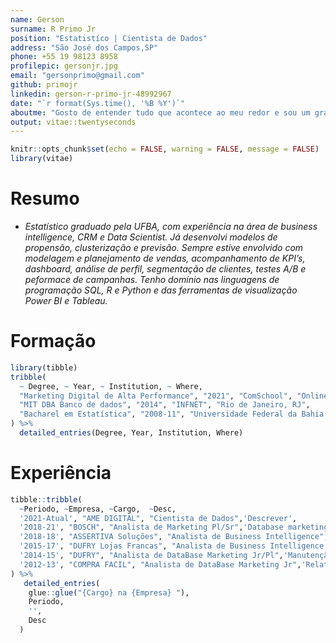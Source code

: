 ```yaml
---
name: Gerson
surname: R Primo Jr
position: "Estatistíco | Cientista de Dados"
address: "São José dos Campos,SP"
phone: +55 19 98123 8958
profilepic: gersonjr.jpg
email: "gersonprimo@gmail.com"
github: primojr
linkedin: gerson-r-primo-jr-48992967
date: "`r format(Sys.time(), '%B %Y')`"
aboutme: "Gosto de entender tudo que acontece ao meu redor e sou um grande entusiasta da aplicação prática da estatística."
output: vitae::twentyseconds
---
```


```r
knitr::opts_chunk$set(echo = FALSE, warning = FALSE, message = FALSE)
library(vitae)
```

# Resumo

-   *Estatístico graduado pela UFBA, com experiência na área de business intelligence, CRM e Data Scientist. Já desenvolvi modelos de propensão, clusterização e previsão. Sempre estive envolvido com modelagem e planejamento de vendas, acompanhamento de KPI's, dashboard, análise de perfil, segmentação de clientes, testes A/B e peformace de campanhas. Tenho domínio nas linguagens de programação SQL, R e Python e das ferramentas de visualização Power BI e Tableau.*

# Formação

```r
library(tibble)
tribble(
  ~ Degree, ~ Year, ~ Institution, ~ Where,
  "Marketing Digital de Alta Performance", "2021", "ComSchool", "Online",
  "MIT DBA Banco de dados", "2014", "INFNET", "Rio de Janeiro, RJ",
  "Bacharel em Estatística", "2008-11", "Universidade Federal da Bahia (UFBA)", "Salvador, BA"
) %>% 
  detailed_entries(Degree, Year, Institution, Where)
```

# Experiência
```r
tibble::tribble(
  ~Periodo, ~Empresa, ~Cargo,  ~Desc,
  '2021-Atual', "AME DIGITAL", "Cientista de Dados",'Descrever',
  '2018-21', "BOSCH", "Analista de Marketing Pl/Sr",'Database marketing (Manutenção, higienização e atualização); Estudo dos hábitos dos usuários; Segmentação de público alvo para ações de e-mail marketing;  otimização de performance de mídias sociais; Modelos, simulações e mensuração de ações de marketing; data mining; Desenvolvimento e manutenção de Dashboard (Power BI); Projeto de pricing',
  '2018-18', "ASSERTIVA Soluções", "Analista de Business Intelligence",'Modelagem e planejamento de venda; desenvolvimento de dashboard; Segmentação de prospect; acompanhamento de KPI’s, modelo de propensão de clientes.',
  '2015-17', "DUFRY Lojas Francas", "Analista de Business Intelligence Sr",'Modelagem e planejamento de venda; desenvolvimento de dashboard; análise do programa de relacionamento Dufry Red; estudo de simulação e impacto de ações de marketing; acompanhamento de KPI’s',
  '2014-15', "DUFRY", "Analista de DataBase Marketing Jr/Pl",'Manutenção, higienização e atualização do database marketing; Segmentação de público alvo para ações de e-mail marketing e mídias sociais; Estudo e simulações de comportamento do cliente; text mining; Análise de retorno de campanhas de Marketing e mídias sociais; Relatórios e análise de informações gerenciais',
  '2012-13', "COMPRA FACIL", "Analista de DataBase Marketing Jr",'Relatórios e análises com informações gerenciais; Seleções de clientes para ações de marketing direto e envio de email marketing; Estudos das bases para diversas áreas da empresa; acompanhamento de modelos estatísticos de ativação de mala-direta e desenvolvimento e manutenção de modelo de propensão a crédito.'
) %>% 
   detailed_entries(
    glue::glue("{Cargo} na {Empresa} "),
    Periodo,
    '',
    Desc
  )
```


